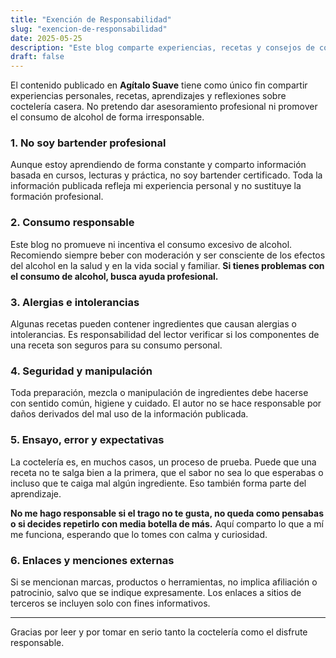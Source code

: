 ```yaml
---
title: "Exención de Responsabilidad"
slug: "exencion-de-responsabilidad"
date: 2025-05-25
description: "Este blog comparte experiencias, recetas y consejos de coctelería con fines informativos y recreativos. Aquí te explico hasta dónde llega mi responsabilidad como autor."
draft: false
---
```


El contenido publicado en **Agítalo Suave** tiene como único fin compartir experiencias personales, recetas, aprendizajes y reflexiones sobre coctelería casera. No pretendo dar asesoramiento profesional ni promover el consumo de alcohol de forma irresponsable.

### 1. No soy bartender profesional

Aunque estoy aprendiendo de forma constante y comparto información basada en cursos, lecturas y práctica, no soy bartender certificado. Toda la información publicada refleja mi experiencia personal y no sustituye la formación profesional.

### 2. Consumo responsable

Este blog no promueve ni incentiva el consumo excesivo de alcohol. Recomiendo siempre beber con moderación y ser consciente de los efectos del alcohol en la salud y en la vida social y familiar. **Si tienes problemas con el consumo de alcohol, busca ayuda profesional.**

### 3. Alergias e intolerancias

Algunas recetas pueden contener ingredientes que causan alergias o intolerancias. Es responsabilidad del lector verificar si los componentes de una receta son seguros para su consumo personal.

### 4. Seguridad y manipulación

Toda preparación, mezcla o manipulación de ingredientes debe hacerse con sentido común, higiene y cuidado. El autor no se hace responsable por daños derivados del mal uso de la información publicada.

### 5. Ensayo, error y expectativas

La coctelería es, en muchos casos, un proceso de prueba. Puede que una receta no te salga bien a la primera, que el sabor no sea lo que esperabas o incluso que te caiga mal algún ingrediente. Eso también forma parte del aprendizaje.

**No me hago responsable si el trago no te gusta, no queda como pensabas o si decides repetirlo con media botella de más.** Aquí comparto lo que a mí me funciona, esperando que lo tomes con calma y curiosidad.

### 6. Enlaces y menciones externas

Si se mencionan marcas, productos o herramientas, no implica afiliación o patrocinio, salvo que se indique expresamente. Los enlaces a sitios de terceros se incluyen solo con fines informativos.

---

Gracias por leer y por tomar en serio tanto la coctelería como el disfrute responsable.
